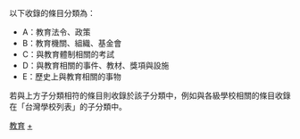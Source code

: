 {{catmore}}

以下收錄的條目分類為：
*A：教育法令、政策
*B：教育機關、組織、基金會
*C：與教育體制相關的考試
*D：與教育相關的事件、教材、獎項與設施
*E：歷史上與教育相關的事物
若與上方子分類相符的條目則收錄於該子分類中，例如與各級學校相關的條目收錄在「台灣學校列表」的子分類中。
{{Commonscat|Education in Taiwan}}

[[Category:台灣|教育]]
[[Category:亞洲教育|+]]